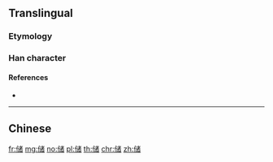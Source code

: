 {{also|儲}}
==Translingual==

===Etymology===
{{Han simp|儲|f=言|t=讠}}

===Han character===
{{Han char|rn=9|rad=人|as=10|sn=12|four=|canj=OIVA|ids=⿰亻诸}}

====References====
* {{Han ref|kx=0114.051|hdz=10206.070|uh=50A8|ud=20648}}

----

==Chinese==
{{zh-see|儲}}

[[fr:储]]
[[mg:储]]
[[no:储]]
[[pl:储]]
[[th:储]]
[[chr:储]]
[[zh:储]]